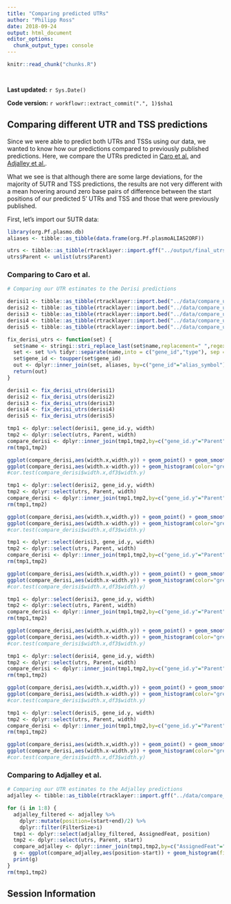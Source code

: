 ```yaml
---
title: "Comparing predicted UTRs"
author: "Philipp Ross"
date: 2018-09-24
output: html_document
editor_options: 
  chunk_output_type: console
---
```


```r
knitr::read_chunk("chunks.R")
```

```r
```

```r
```

**Last updated:** `r Sys.Date()`

**Code version:** `r workflowr::extract_commit(".", 1)$sha1`

## Comparing different UTR and TSS predictions

Since we were able to predict both UTRs and TSSs using our data, we wanted to know how our predictions compared to previously published predictions. Here, we compare the UTRs predicted in [Caro et al.](https://www.ncbi.nlm.nih.gov/pubmed/25493618) and [Adjalley et al.](https://www.ncbi.nlm.nih.gov/pubmed/26947071).

What we see is that although there are some large deviations, for the majority of 5UTR and TSS predictions, the results are not very different with a mean hovering around zero base pairs of difference between the start positions of our predicted 5' UTRs and TSS and those that were previously published.

First, let's import our 5UTR data:

```r
library(org.Pf.plasmo.db)
aliases <- tibble::as_tibble(data.frame(org.Pf.plasmoALIAS2ORF))

utrs <- tibble::as_tibble(rtracklayer::import.gff("../output/final_utrs/final_5utrs_3d7.gff"))
utrs$Parent <- unlist(utrs$Parent)
```

### Comparing to Caro et al.

```r
# Comparing our UTR estimates to the Derisi predictions

derisi1 <- tibble::as_tibble(rtracklayer::import.bed("../data/compare_utrs/GSM1410291_UTRs_1.bed"))
derisi2 <- tibble::as_tibble(rtracklayer::import.bed("../data/compare_utrs/GSM1410292_UTRs_2.bed"))
derisi3 <- tibble::as_tibble(rtracklayer::import.bed("../data/compare_utrs/GSM1410293_UTRs_3.bed"))
derisi4 <- tibble::as_tibble(rtracklayer::import.bed("../data/compare_utrs/GSM1410294_UTRs_4.bed"))
derisi5 <- tibble::as_tibble(rtracklayer::import.bed("../data/compare_utrs/GSM1410295_UTRs_5.bed"))

fix_derisi_utrs <- function(set) {
  set$name <- stringi::stri_replace_last(set$name,replacement=" ",regex="_")
  set <- set %>% tidyr::separate(name,into = c("gene_id","type"), sep =" ")
  set$gene_id <- toupper(set$gene_id)
  out <- dplyr::inner_join(set, aliases, by=c("gene_id"="alias_symbol"))
  return(out)
}

derisi1 <- fix_derisi_utrs(derisi1)
derisi2 <- fix_derisi_utrs(derisi2)
derisi3 <- fix_derisi_utrs(derisi3)
derisi4 <- fix_derisi_utrs(derisi4)
derisi5 <- fix_derisi_utrs(derisi5)
```

```r
tmp1 <- dplyr::select(derisi1, gene_id.y, width)
tmp2 <- dplyr::select(utrs, Parent, width)
compare_derisi <- dplyr::inner_join(tmp1,tmp2,by=c("gene_id.y"="Parent"))
rm(tmp1,tmp2)

ggplot(compare_derisi,aes(width.x,width.y)) + geom_point() + geom_smooth(method="lm")
ggplot(compare_derisi,aes(width.x-width.y)) + geom_histogram(color="grey70")
#cor.test(compare_derisi$width.x,df3$width.y)
```

```r
tmp1 <- dplyr::select(derisi2, gene_id.y, width)
tmp2 <- dplyr::select(utrs, Parent, width)
compare_derisi <- dplyr::inner_join(tmp1,tmp2,by=c("gene_id.y"="Parent"))
rm(tmp1,tmp2)

ggplot(compare_derisi,aes(width.x,width.y)) + geom_point() + geom_smooth(method="lm")
ggplot(compare_derisi,aes(width.x-width.y)) + geom_histogram(color="grey70")
#cor.test(compare_derisi$width.x,df3$width.y)
```

```r
tmp1 <- dplyr::select(derisi3, gene_id.y, width)
tmp2 <- dplyr::select(utrs, Parent, width)
compare_derisi <- dplyr::inner_join(tmp1,tmp2,by=c("gene_id.y"="Parent"))
rm(tmp1,tmp2)

ggplot(compare_derisi,aes(width.x,width.y)) + geom_point() + geom_smooth(method="lm")
ggplot(compare_derisi,aes(width.x-width.y)) + geom_histogram(color="grey70")
#cor.test(compare_derisi$width.x,df3$width.y)
```

```r
tmp1 <- dplyr::select(derisi3, gene_id.y, width)
tmp2 <- dplyr::select(utrs, Parent, width)
compare_derisi <- dplyr::inner_join(tmp1,tmp2,by=c("gene_id.y"="Parent"))
rm(tmp1,tmp2)

ggplot(compare_derisi,aes(width.x,width.y)) + geom_point() + geom_smooth(method="lm")
ggplot(compare_derisi,aes(width.x-width.y)) + geom_histogram(color="grey70")
#cor.test(compare_derisi$width.x,df3$width.y)
```

```r
tmp1 <- dplyr::select(derisi4, gene_id.y, width)
tmp2 <- dplyr::select(utrs, Parent, width)
compare_derisi <- dplyr::inner_join(tmp1,tmp2,by=c("gene_id.y"="Parent"))
rm(tmp1,tmp2)

ggplot(compare_derisi,aes(width.x,width.y)) + geom_point() + geom_smooth(method="lm")
ggplot(compare_derisi,aes(width.x-width.y)) + geom_histogram(color="grey70")
#cor.test(compare_derisi$width.x,df3$width.y)
```

```r
tmp1 <- dplyr::select(derisi5, gene_id.y, width)
tmp2 <- dplyr::select(utrs, Parent, width)
compare_derisi <- dplyr::inner_join(tmp1,tmp2,by=c("gene_id.y"="Parent"))
rm(tmp1,tmp2)

ggplot(compare_derisi,aes(width.x,width.y)) + geom_point() + geom_smooth(method="lm")
ggplot(compare_derisi,aes(width.x-width.y)) + geom_histogram(color="grey70")
#cor.test(compare_derisi$width.x,df3$width.y)
```

### Comparing to Adjalley et al.

```r
# Comparing our UTR estimates to the Adjalley predictions
adjalley <- tibble::as_tibble(rtracklayer::import.gff("../data/compare_utrs/sorted_Adjalley_Chabbert_TSSs.gff"))

for (i in 1:8) {
  adjalley_filtered <- adjalley %>%
    dplyr::mutate(position=(start+end)/2) %>%
    dplyr::filter(FilterSize>i)
  tmp1 <- dplyr::select(adjalley_filtered, AssignedFeat, position)
  tmp2 <- dplyr::select(utrs, Parent, start)
  compare_adjalley <- dplyr::inner_join(tmp1,tmp2,by=c("AssignedFeat"="Parent"))
  g <- ggplot(compare_adjalley,aes(position-start)) + geom_histogram(fill="#aec6cf",color="grey50")
  print(g)
}
rm(tmp1,tmp2)
```

## Session Information

```r
```
